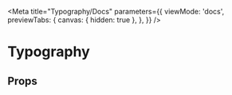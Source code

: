 

<Meta
  title="Typography/Docs"
  parameters={{
    viewMode: 'docs',
    previewTabs: {
      canvas: { hidden: true },
    },
  }}
/>

# Typography

## Props

<ArgsTable of={Typography} />
